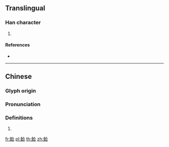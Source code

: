 {{character info/new}}
{{also|饸}}
==Translingual==

===Han character===
{{Han char|rn=184|rad=食|as=06|sn=15|four=|canj=OIOMR}}

# {{defn|Han|sort=食06}}

====References====
* {{Han ref|kx=1419.130|dkj=44132|dj=1943.190|hdz=74451.080|uh=9904|ud=39172}}

----

==Chinese==
{{zh-forms|s=饸}}

===Glyph origin===
{{Han etym}}

===Pronunciation===
{{zh-pron
|m=hé
|mc=y
|oc=y
|cat=
}}

===Definitions===
{{zh-hanzi}}

# {{zh-only|餄餎}}

[[fr:餄]]
[[pl:餄]]
[[th:餄]]
[[zh:餄]]